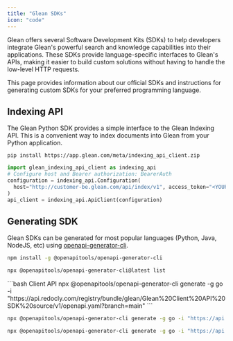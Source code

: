 ```yaml
---
title: "Glean SDKs"
icon: "code"
---
```


Glean offers several Software Development Kits (SDKs) to help developers integrate Glean's powerful search and knowledge capabilities into their applications. These SDKs provide language-specific interfaces to Glean's APIs, making it easier to build custom solutions without having to handle the low-level HTTP requests.

This page provides information about our official SDKs and instructions for generating custom SDKs for your preferred programming language.

## <Icon icon="python" size="1.5rem" /> Indexing API

The Glean Python SDK provides a simple interface to the Glean Indexing API. This is a convenient way to index documents into Glean from your Python application.


<Steps>

<Step title="Install the indexing API python sdk locally">

```shell
pip install https://app.glean.com/meta/indexing_api_client.zip
```
</Step>

<Step title="Set up the API client">

```python
import glean_indexing_api_client as indexing_api
# Configure host and Bearer authorization: BearerAuth
configuration = indexing_api.Configuration(
  host="http://customer-be.glean.com/api/index/v1", access_token="<YOUR_API_TOKEN>"
)
api_client = indexing_api.ApiClient(configuration)
```

</Step>

</Steps>


## Generating SDK
Glean SDKs can be generated for most popular languages (Python, Java, NodeJS, etc) using [openapi-generator-cli](https://github.com/OpenAPITools/openapi-generator-cli).

<Steps>

<Step title="Install openapi-generator-cli">

```bash shell
npm install -g @openapitools/openapi-generator-cli
```

</Step>

<Step title="List available languages">

```bash shell
npx @openapitools/openapi-generator-cli@latest list
```

</Step>

<Step title="Generate SDK">

<CodeGroup>
```bash Client API
npx @openapitools/openapi-generator-cli generate -g go -i "https://api.redocly.com/registry/bundle/glean/Glean%20Client%20API%20SDK%20source/v1/openapi.yaml?branch=main"
```

```bash Indexing API
npx @openapitools/openapi-generator-cli generate -g go -i "https://api.redocly.com/registry/bundle/glean/Glean%20Indexing%20API%20SDK%20source/v1/openapi.yaml?branch=main"
```

```bash Actions API
npx @openapitools/openapi-generator-cli generate -g go -i "https://api.redocly.com/registry/bundle/glean/Glean%20Tools%20API%20-%20Early%20Access/v1/openapi/public/tools_rest.yaml?branch=main"
```
</CodeGroup>

</Step>
</Steps>
